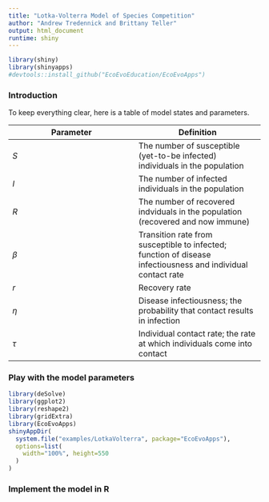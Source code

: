 ```yaml
---
title: "Lotka-Volterra Model of Species Competition"
author: "Andrew Tredennick and Brittany Teller"
output: html_document
runtime: shiny
---
```

```r
library(shiny)
library(shinyapps)
#devtools::install_github("EcoEvoEducation/EcoEvoApps")
```
### Introduction

To keep everything clear, here is a table of model states and parameters.

| Parameter | Definition |
|---|---|
| $S$ | The number of susceptible (yet-to-be infected) individuals in the population | 
| $I$ | The number of infected individuals in the population |
| $R$ | The number of recovered indviduals in the population (recovered and now immune) |
| $\beta$ | Transition rate from susceptible to infected; function of disease infectiousness and individual contact rate |
| $r$ | Recovery rate |
| $\eta$ | Disease infectiousness; the probability that contact results in infection |
| $\tau$ | Individual contact rate; the rate at which individuals come into contact |


### Play with the model parameters

```r
library(deSolve)
library(ggplot2)
library(reshape2)
library(gridExtra)
library(EcoEvoApps)
shinyAppDir(
  system.file("examples/LotkaVolterra", package="EcoEvoApps"),
  options=list(
    width="100%", height=550
  )
)
```

### Implement the model in R

